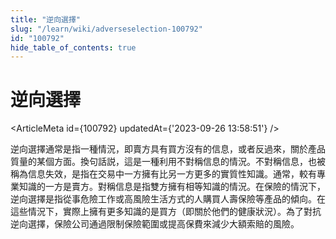 ```yaml
---
title: "逆向選擇"
slug: "/learn/wiki/adverseselection-100792"
id: "100792"
hide_table_of_contents: true
---
```



# 逆向選擇

<ArticleMeta id={100792} updatedAt={'2023-09-26 13:58:51'} />
<div className='border-solid border-b border-t-0 my-4 border-[var(--ifm-color-gray-300)]' />

逆向選擇通常是指一種情況，即賣方具有買方沒有的信息，或者反過來，關於產品質量的某個方面。換句話説，這是一種利用不對稱信息的情況。不對稱信息，也被稱為信息失效，是指在交易中一方擁有比另一方更多的實質性知識。通常，較有專業知識的一方是賣方。對稱信息是指雙方擁有相等知識的情況。在保險的情況下，逆向選擇是指從事危險工作或高風險生活方式的人購買人壽保險等產品的傾向。在這些情況下，實際上擁有更多知識的是買方（即關於他們的健康狀況）。為了對抗逆向選擇，保險公司通過限制保險範圍或提高保費來減少大額索賠的風險。
